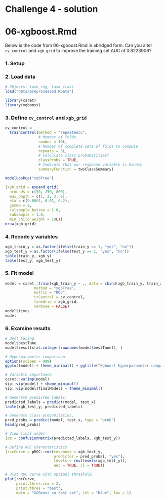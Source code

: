 # Challenge 4 - solution
# 06-xgboost.Rmd 

Below is the code from 06-xgboost.Rmd in abridged form. Can you alter `cv_control` and `xgb_grid` to improve the training set AUC of 0.8223906?

### 1. Setup

### 2. Load data
```r
# Objects: task_reg, task_class
load("data/preprocessed.RData")
```

```r
library(caret)
library(xgboost)
```

### 3. Define `cv_control` and `xgb_grid`

```r
cv_control =
  trainControl(method = "repeatedcv",
               # Number of folds
               number = 10L,
               # Number of complete sets of folds to compute
               repeats = 3L,
               # Calculate class probabilities?
               classProbs = TRUE,
               # Indicate that our response variable is binary
               summaryFunction = twoClassSummary) 

modelLookup("xgbTree")

(xgb_grid = expand.grid(
  nrounds = c(50, 250, 800),
  max_depth = c(1, 2, 3, 6), 
  eta = c(0.0001, 0.01, 0.2),
  gamma = 0,
  colsample_bytree = 1.0,
  subsample = 1.0,
  min_child_weight = 10L))
nrow(xgb_grid)
```

### 4. Recode y variables

```r
xgb_train_y = as.factor(ifelse(train_y == 1, "yes", "no"))
xgb_test_y = as.factor(ifelse(test_y == 1, "yes", "no"))
table(train_y, xgb_y)
table(test_y, xgb_test_y)
```

### 5. Fit model

```r
model = caret::train(xgb_train_y ~ ., data = cbind(xgb_train_y, train_x), 
             method = "xgbTree",
             metric = "ROC",
             trControl = cv_control,
             tuneGrid = xgb_grid,
             verbose = FALSE)
model$times 
model
```

### 6. Examine results

```r
# Best tuning
model$bestTune
model$results[as.integer(rownames(model$bestTune)), ]

# Hyperparameter comparison
options(scipen = 999)
ggplot(model) + theme_minimal() + ggtitle("Xgboost hyperparameter comparison") 

# Variable importance
caret::varImp(model)
vip::vip(model) + theme_minimal()
vip::vip(model$finalModel) + theme_minimal()

# Generate predicted labels.
predicted_labels = predict(model, test_x)
table(xgb_test_y, predicted_labels)

# Generate class probabilities.
pred_probs = predict(model, test_x, type = "prob")
head(pred_probs)

# View final model
(cm = confusionMatrix(predicted_labels, xgb_test_y))

# Define ROC characteristics
(rocCurve = pROC::roc(response = xgb_test_y,
                      predictor = pred_probs[, "yes"],
                      levels = rev(levels(xgb_test_y)),
                      auc = TRUE, ci = TRUE))

# Plot ROC curve with optimal threshold.
plot(rocCurve, 
     print.thres.cex = 2,
     print.thres = "best", 
     main = "XGBoost on test set", col = "blue", las = 1) 
```

